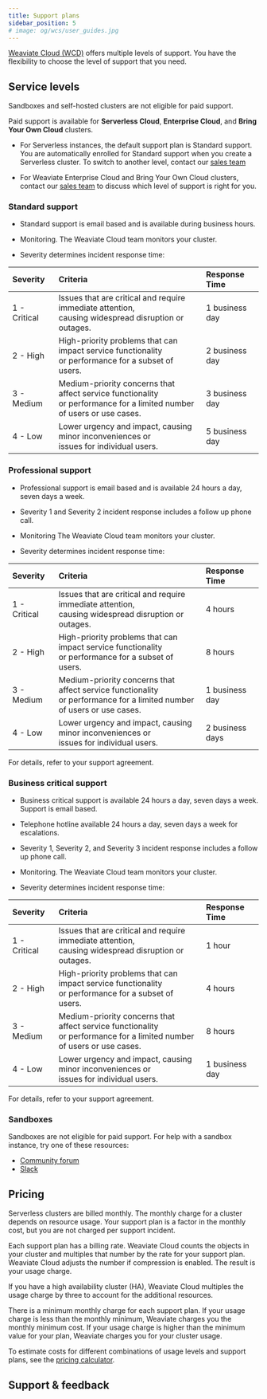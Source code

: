 ```yaml
---
title: Support plans
sidebar_position: 5
# image: og/wcs/user_guides.jpg
---
```


[Weaviate Cloud (WCD)](https://console.weaviate.cloud/) offers multiple levels of support. You have the flexibility to choose the level of support that you need.

## Service levels

Sandboxes and self-hosted clusters are not eligible for paid support.

Paid support is available for **Serverless Cloud**, **Enterprise Cloud**, and **Bring Your Own Cloud** clusters.

- For Serverless instances, the default support plan is Standard support. You are automatically enrolled for Standard support when you create a Serverless cluster. To switch to another level, contact our [sales team](https://weaviate.io/pricing#contact-sales)

- For Weaviate Enterprise Cloud and Bring Your Own Cloud clusters, contact our [sales team](https://weaviate.io/pricing#contact-sales) to discuss which level of support is right for you.

### Standard support

- Standard support is email based and is available during business hours.

- Monitoring. The Weaviate Cloud team monitors your cluster.

- Severity determines incident response time:

| Severity | Criteria | Response Time |
| :- | :- | :- |
| 1 - Critical | Issues that are critical and require immediate attention,<br /> causing widespread disruption or outages. |  1 business day |
| 2 - High | High-priority problems that can impact service functionality<br /> or performance for a subset of users. | 2 business day |
| 3 - Medium | Medium-priority concerns that affect service functionality<br /> or performance for a limited number of users or use cases. | 3 business day |
| 4 - Low | Lower urgency and impact, causing minor inconveniences or<br /> issues for individual users. | 5 business day |

### Professional support

- Professional support is email based and is available 24 hours a day, seven days a week.

- Severity 1 and Severity 2 incident response includes a  follow up phone call.

- Monitoring The Weaviate Cloud team monitors your cluster.

- Severity determines incident response time:

| Severity | Criteria | Response Time |
| :- | :- | :- |
| 1 - Critical | Issues that are critical and require immediate attention,<br /> causing widespread disruption or outages. | 4 hours |
| 2 - High | High-priority problems that can impact service functionality<br /> or performance for a subset of users. | 8 hours |
| 3 - Medium | Medium-priority concerns that affect service functionality<br /> or performance for a limited number of users or use cases. | 1 business day |
| 4 - Low | Lower urgency and impact, causing minor inconveniences or<br /> issues for individual users. | 2 business days |

For details, refer to your support agreement.

### Business critical support

- Business critical support is available 24 hours a day, seven days a week. Support is email based.

- Telephone hotline available 24 hours a day, seven days a week for escalations.

- Severity 1, Severity 2, and Severity 3 incident response includes a follow up phone call.

- Monitoring. The Weaviate Cloud team monitors your cluster.

- Severity determines incident response time:

| Severity | Criteria | Response Time |
| :- | :- | :- |
| 1 - Critical | Issues that are critical and require immediate attention,<br /> causing widespread disruption or outages. | 1 hour |
| 2 - High | High-priority problems that can impact service functionality<br /> or performance for a subset of users. | 4 hours |
| 3 - Medium | Medium-priority concerns that affect service functionality<br /> or performance for a limited number of users or use cases. | 8 hours |
| 4 - Low | Lower urgency and impact, causing minor inconveniences or<br /> issues for individual users. | 1 business day |

For details, refer to your support agreement.

### Sandboxes

Sandboxes are not eligible for paid support. For help with a sandbox instance, try one of these resources:

- [Community forum](https://forum.weaviate.io)
- [Slack](https://weaviate.io/slack)

## Pricing

Serverless clusters are billed monthly. The monthly charge for a cluster depends on resource usage. Your support plan is a factor in the monthly cost, but you are not charged per support incident.

Each support plan has a billing rate. Weaviate Cloud counts the objects in your cluster and multiples that number by the rate for your support plan. Weaviate Cloud adjusts the number if compression is enabled. The result is your usage charge.

If you have a high availability cluster (HA), Weaviate Cloud multiples the usage charge by three to account for the additional resources.

There is a minimum monthly charge for each support plan. If your usage charge is less than the monthly minimum, Weaviate charges you the monthly minimum cost. If your usage charge is higher than the minimum value for your plan, Weaviate charges you for your cluster usage.

To estimate costs for different combinations of usage levels and support plans, see the [pricing calculator](https://weaviate.io/services/serverless).

## Support & feedback


<SupportAndTrouble />


<CustomScriptLoader/>
